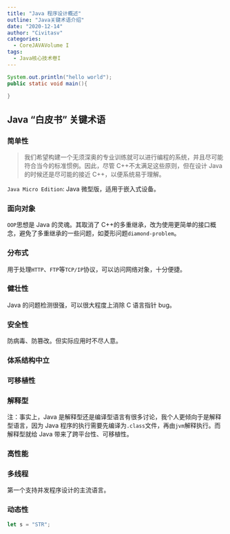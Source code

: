 ```yaml
---
title: "Java 程序设计概述"
outline: "Java关键术语介绍"
date: "2020-12-14"
author: "Civitasv"
categories:
  - CoreJAVAVolume I
tags:
  - Java核心技术卷I
---
```


```java live
System.out.println("hello world");
public static void main(){
  
}
```

## Java “白皮书” 关键术语

### 简单性

> 我们希望构建一个无须深奥的专业训练就可以进行编程的系统，并且尽可能符合当今的标准惯例。因此，尽管 C++不太满足这些原则，但在设计 Java 的时候还是尽可能的接近 C++，以便系统易于理解。

`Java Micro Edition`: Java 微型版，适用于嵌入式设备。

### 面向对象

`OOP`思想是 Java 的灵魂。其取消了 C++的多重继承，改为使用更简单的接口概念，避免了多重继承的一些问题，如菱形问题`diamond-problem`。

### 分布式

用于处理`HTTP`、`FTP`等`TCP/IP`协议，可以访问网络对象，十分便捷。

### 健壮性

Java 的问题检测很强，可以很大程度上消除 C 语言指针 bug。

### 安全性

防病毒、防篡改。但实际应用时不尽人意。

### 体系结构中立

### 可移植性

### 解释型

注：事实上，Java 是解释型还是编译型语言有很多讨论，我个人更倾向于是解释型语言，因为 Java 程序的执行需要先编译为`.class`文件，再由`jvm`解释执行。而解释型就给 Java 带来了跨平台性、可移植性。

### 高性能

### 多线程

第一个支持并发程序设计的主流语言。

### 动态性

```typescript
let s = "STR";
```
